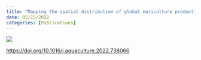 ```yaml
---
title: "Mapping the spatial distribution of global mariculture production"
date: 05/15/2022
categories: [Publications]
---
```


![](clawson-et-al2022.jpg)

<https://doi.org/10.1016/j.aquaculture.2022.738066>
